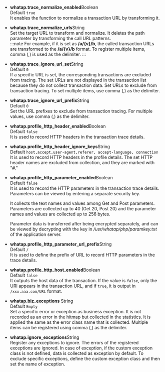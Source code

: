 -   **whatap.trace_normalize_enabled**<span class='type'>Boolean</span><br/>
      Default `true`<br/>
      It enables the function to normalize a transaction URL by transforming it.

-   **whatap.trace_normalize_urls**<span class='type'>String</span><br/>
        Set the target URL to transform and normalize. It deletes the path parameter by transforming the call URL patterns.\
    :::note
    For example, if it is set as **/a/{v}/b**, the called transaction URLs are transformed to the **/a/{v}/b** format. To register multiple items, comma (,) is used as the delimiter.
    :::

-   **whatap.trace_ignore_url_set**<span class='type'>String</span><br/>
      Default `0`<br/>
      If a specific URL is set, the corresponding transactions are excluded from tracing. The set URLs are not displayed in the transaction list because they do not collect transaction data. Set URLs to exclude from transaction tracing. To set multiple items, use comma (,) as the delimiter.

-   **whatap.trace_ignore_url_prefix**<span class='type'>String</span><br/>
      Default `0`<br/>
      Set the URL prefixes to exclude from transaction tracing. For multiple values, use comma (,) as the delimiter.

-   **whatap.profile_http_header_enabled**<span class='type'>Boolean</span><br/>
      Default `false`<br/>
      It is used to record HTTP headers in the transaction trace details.

<!-- 기본값 "host,accept,user-agent,referer, accept-language, connection" 타입 srting -->

-   **whatap.profile_http_header_ignore_keys**<span class='type'>String</span><br/>
      Default `host,accept,user-agent,referer, accept-language, connection`<br/>
      It is used to record HTTP headers in the profile details. The set HTTP header names are excluded from collection, and they are marked with "#."

-   **whatap.profile_http_parameter_enabled**<span class='type'>Boolean</span><br/>
      Default `false`<br/>
      It is used to record the HTTP parameters in the transaction trace details. Parameters can be viewed by entering a separate security key.

      It collects the text names and values among Get and Post parameters. Parameters are collected up to 40 (Get 20, Post 20) and the parameter names and values are collected up to 256 bytes.

      Parameter data is transferred after being encrypted separately, and can be viewed by decrypting with the key in _/usr/whatap/php/paramkey.txt_ of the application server.

-   **whatap.profile_http_parameter_url_prefix**<span class='type'>String</span><br/>
      Default `/`<br/>
      It is used to define the prefix of URL to record HTTP parameters in the trace details.

-   **whatap.profile_http_host_enabled**<span class='type'>Boolean</span><br/>
      Default `false`<br/>
      It outputs the host data of the transaction. If the value is `false`, only the URI appears in the transaction URL, and if `true`, it is output in `/xxx.aaa.com/URL` format.

-   **whatap.biz_exceptions** <span class='type'>String</span><br/>
      Default `Empty`<br/>
      Set a specific error or exception as business exception. It is not recorded as an error in the hitmap but collected in the statistics. It is applied the same as the error class name that is collected. Multiple items can be registered using comma (,) as the delimiter.

-   **whatap.ignore_exceptions**<span class='type'>String</span><br/>
      Register any exceptions to ignore. The errors of the registered exceptions are ignored. 
      In case of exception, if the custom exception class is not defined, data is collected as exception by default. To exclude specific exceptions, define the custom exception class and then set the name of exception.
